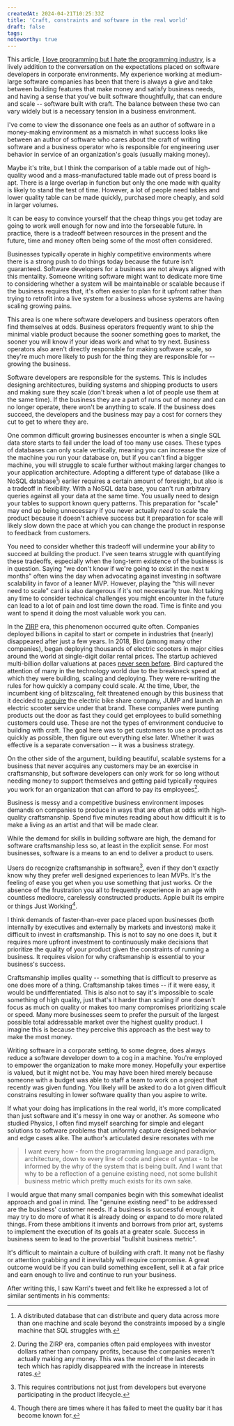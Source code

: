 ```yaml
---
createdAt: 2024-04-21T10:25:33Z
title: 'Craft, constraints and software in the real world'
draft: false
tags:
noteworthy: true
---
```



This article,
[I love programming but I hate the programming industry](https://www.deathbyabstraction.com/I-love-programming-but-I-hate-the-programming-industry),
is a lively addition to the conversation on the expectations placed on software
developers in corporate environments. My experience working at medium-large
software companies has been that there is always a give and take between
building features that make money and satisfy business needs, and having a sense
that you've built software thoughtfully, that can endure and scale -- software
built with craft. The balance between these two can vary widely but is a
necessary tension in a business environment.

I've come to view the dissonance one feels as an author of software in a
money-making environment as a mismatch in what success looks like between an
author of software who cares about the craft of writing software and a business
operator who is responsible for engineering user behavior in service of an
organization's goals (usually making money).

Maybe it's trite, but I think the comparison of a table made out of high-quality
wood and a mass-manufactured table made out of press board is apt. There is a
large overlap in function but only the one made with quality is likely to stand
the test of time. However, a lot of people need tables and lower quality table
can be made quickly, purchased more cheaply, and sold in larger volumes.

It can be easy to convince yourself that the cheap things you get today are
going to work well enough for now and into the forseeable future. In practice,
there is a tradeoff between resources in the present and the future, time and
money often being some of the most often considered.

Businesses typically operate in highly competitive environments where there is a
strong push to do things today because the future isn't guaranteed. Software
developers for a business are not always aligned with this mentality. Someone
writing software might want to dedicate more time to considering whether a
system will be maintainable or scalable because if the business requires that,
it's often easier to plan for it upfront rather than trying to retrofit into a
live system for a business whose systems are having scaling growing pains.

This area is one where software developers and business operators often find
themselves at odds. Business operators frequently want to ship the minimal
viable product because the sooner something goes to market, the sooner you will
know if your ideas work and what to try next. Business operators also aren't
directly responsible for making software scale, so they're much more likely to
push for the thing they are responsible for -- growing the business.

Software developers are responsible for the systems. This is includes designing
architectures, building systems and shipping products to users and making sure
they scale (don't break when a lot of people use them at the same time). If the
business they are a part of runs out of money and can no longer operate, there
won't be anything to scale. If the business does succeed, the developers and the
business may pay a cost for corners they cut to get to where they are.

One common difficult growing businesses encounter is when a single SQL data
store starts to fail under the load of too many use cases. These types of
databases can only scale vertically, meaning you can increase the size of the
machine you run your database on, but if you can't find a bigger machine, you
will struggle to scale further without making larger changes to your application
architecture. Adopting a different type of database (like a NoSQL database[^1])
earlier requires a certain amount of foresight, but also is a tradeoff in
flexibility. With a NoSQL data base, you can't run arbitrary queries against all
your data at the same time. You usually need to design your tables to support
known query patterns. This preparation for "scale" may end up being unnecessary
if you never actually _need_ to scale the product because it doesn't achieve
success but it preparation for scale will likely slow down the pace at which you
can change the product in response to feedback from customers.

You need to consider whether this tradeoff will undermine your ability to
succeed at building the product. I've seen teams struggle with quantifying these
tradeoffs, especially when the long-term existence of the business is in
question. Saying "we don't know if we're going to exist in the next `N` months"
often wins the day when advocating against investing in software scalability in
favor of a leaner MVP. However, playing the "this will never need to scale" card
is also dangerous if it's not necessarily true. Not taking any time to consider
technical challenges you might encounter in the future can lead to a lot of pain
and lost time down the road. Time is finite and you want to spend it doing the
most valuable work you can.

In the [ZIRP](https://en.wikipedia.org/wiki/Zero_interest-rate_policy) era, this
phenomenon occurred quite often. Companies deployed billions in capital to start
or compete in industries that (nearly) disappeared after just a few years. In
2018, Bird (among many other companies), began deploying thousands of electric
scooters in major cities around the world at single-digit dollar rental prices.
The startup achieved multi-billion dollar valuations at paces
[never seen before](https://qz.com/1305719/electric-scooter-company-bird-is-the-fastest-startup-ever-to-become-a-unicorn).
Bird captured the attention of many in the technology world due to the breakneck
speed at which they were building, scaling and deploying. They were re-writing
the rules for how quickly a company could scale. At the time, Uber, the
incumbent king of blitzscaling, felt threatened enough by this business that it
decided to [acquire](https://www.wired.com/story/uber-acquires-jump-bike/) the
electric bike share company, JUMP and launch an electric scooter service under
that brand. These companies were punting products out the door as fast they
could get employees to build something customers could use. These are not the
types of environment conducive to building with craft. The goal here was to get
customers to use a product as quickly as possible, then figure out everything
else later. Whether it was effective is a separate conversation -- it was a
business strategy.

On the other side of the argument, building beautiful, scalable systems for a
business that never acquires any customers may be an exercise in craftsmanship,
but software developers can only work for so long without needing money to
support themselves and getting paid typically requires you work for an
organization that can afford to pay its employees[^2].

Business is messy and a competitive business environment imposes demands on
companies to produce in ways that are often at odds with high-quality
craftsmanship. Spend five minutes reading about how difficult it is to make a
living as an artist and that will be made clear.

While the demand for skills in building software are high, the demand for
software craftsmanship less so, at least in the explicit sense. For most
businesses, software is a means to an end to deliver a product to users.

Users do recognize craftsmanship in software[^3], even if they don't exactly
know why they prefer well designed experiences to lean MVPs. It's the feeling of
ease you get when you use something that just works. Or the absence of the
frustration you all to frequently experience in an age with countless mediocre,
carelessly constructed products. Apple built its empire or things Just
Working[^4].

I think demands of faster-than-ever pace placed upon businesses (both internally
by executives and externally by markets and investors) make it difficult to
invest in craftsmanship. This is not to say no one does it, but it requires more
upfront investment to continuously make decisions that prioritize the quality of
your product given the constraints of running a business. It requires vision for
why craftsmanship is essential to your business's success.

Craftsmanship implies quality -- something that is difficult to preserve as one
does more of a thing. Craftsmanship takes times -- if it were easy, it would be
undifferentiated. This is also not to say it's impossible to scale something of
high quality, just that's it harder than scaling if one doesn't focus as much on
quality or makes too many compromises prioritizing scale or speed. Many more
businesses seem to prefer the pursuit of the largest possible total addressable
market over the highest quality product. I imagine this is because they perceive
this approach as the best way to make the most money.

Writing software in a corporate setting, to some degree, does always reduce a
software developer down to a cog in a machine. You're employed to empower the
organization to make more money. Hopefully your expertise is valued, but it
might not be. You may have been hired merely because someone with a budget was
able to staff a team to work on a project that recently was given funding. You
likely will be asked to do a lot given difficult constrains resulting in lower
software quality than you aspire to write.

If what your doing has implications in the real world, it's more complicated
than just software and it's messy in one way or another. As someone who studied
Physics, I often find myself searching for simple and elegant solutions to
software problems that uniformly capture designed behavior and edge cases alike.
The author's articulated desire resonates with me

> I want every how - from the programming language and paradigm, architecture,
> down to every line of code and piece of syntax - to be informed by the why of
> the system that is being built. And I want that why to be a reflection of a
> genuine existing need, not some bullshit business metric which pretty much
> exists for its own sake.

I would argue that many small companies begin with this somewhat idealist
approach and goal in mind. The "genuine existing need" to be addressed are the
business' customer needs. If a business is successful enough, it may try to do
more of what it is already doing or expand to do more related things. From these
ambitions it invents and borrows from prior art, systems to implement the
execution of its goals at a greater scale. Success in business seem to lead to
the proverbial "bullshit business metric".

It's difficult to maintain a culture of building with craft. It many not be
flashy or attention grabbing and it inevitably will require compromise. A great
outcome would be if you can build something excellent, sell it at a fair price
and earn enough to live and continue to run your business.

After writing this, I saw Karri's tweet and felt like he expressed a lot of
similar sentiments in his comments:

<Tweet id="https://twitter.com/karrisaarinen/status/1783976321854717985" />

[^1]:
    A distributed database that can distribute and query data across more than
    one machine and scale beyond the constraints imposed by a single machine that
    SQL struggles with.

[^2]:
    During the ZIRP era, companies often paid employees with investor dollars
    rather than company profits, because the companies weren't actually making any
    money. This was the model of the last decade in tech which has rapidly
    disappeared with the increase in interests rates.

[^3]:
    This requires contributions not just from developers but everyone
    participating in the product lifecycle.

[^4]:
    Though there are times where it has failed to meet the quality bar it has
    become known for.
